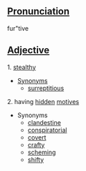 ==[[Pronunciation]]==
fur"tive

==[[Adjective]]==
1. [[stealthy]]
* [[Synonym]]s
** [[surreptitious]]
2. having [[hidden]] [[motive]]s
* Synonyms
** [[clandestine]]
** [[conspiratorial]]
** [[covert]]
** [[crafty]]
** [[scheming]]
** [[shifty]]